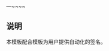 <includeonly>{{{1}}}
—~~</includeonly><includeonly>~~</includeonly><noinclude>
== 说明 ==
本模板配合{{tl|TalkPagePreload}}模板为用户提供自动化的签名。
</noinclude>